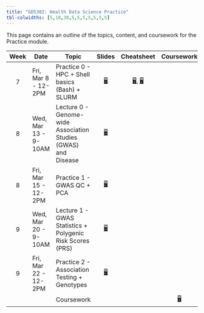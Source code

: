 ```yaml
---
title: "GD5302: Health Data Science Practice"
tbl-colwidths: [5,10,30,5,5,5,5,5,5,5]
---
```


This page contains an outline of the topics, content, and coursework for the Practice module.


::: column-screen-inset-right
|Week|Date|Topic|Slides|Cheatsheet|Coursework|
|:------:|--------|--------|:------:|:------:|:------:|
|7|Fri, Mar 8 - 12-2PM|Practice 0 - HPC + Shell basics (Bash) + SLURM |[🖥️](/slides/pra-0.html "Pra slides"){aria-label="Pratice 0 slides"}|[🖥️](/cheatsheets/cheatsheet-bash.html "Bash cheatsheet"){aria-label="Bash cheatsheet"}, [🖥️](/cheatsheets/cheatsheet-slurm.html "SLURM cheatsheet"){aria-label="SLURM cheatsheet"}|
|8|Wed, Mar 13 - 9-10AM|Lecture 0 - Genome-wide Association Studies (GWAS) and Disease|[🖥️](/slides/20240313_lecture.pdf "Lec slides"){aria-label="Lecture 0 slides"}| 
|8|Fri, Mar 15 - 12-2PM|Practice 1 - GWAS QC + PCA|[🖥️](/slides/20240315_workshop.pdf "Pra slides"){aria-label="Pratice 1 slides"}|
|9|Wed, Mar 20 - 9-10AM|Lecture 1 - GWAS Statistics + Polygenic Risk Scores (PRS)|[🖥️](/slides/lec-1.pdf "Lec slides"){aria-label="Lecture 1 slides"}|
|9|Fri, Mar 22 - 12-2PM|Practice 2 - Association Testing + Genotypes|[🖥️](/slides/pra-2.pdf "Pra slides"){aria-label="Practice 2 slides"}|
|||Coursework|||[🖥️](/task.html "Coursework"){aria-label="Coursework description"}|
:::